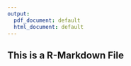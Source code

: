 ---
output:
  pdf_document: default
  html_document: default
---
## This is a R-Markdown File
